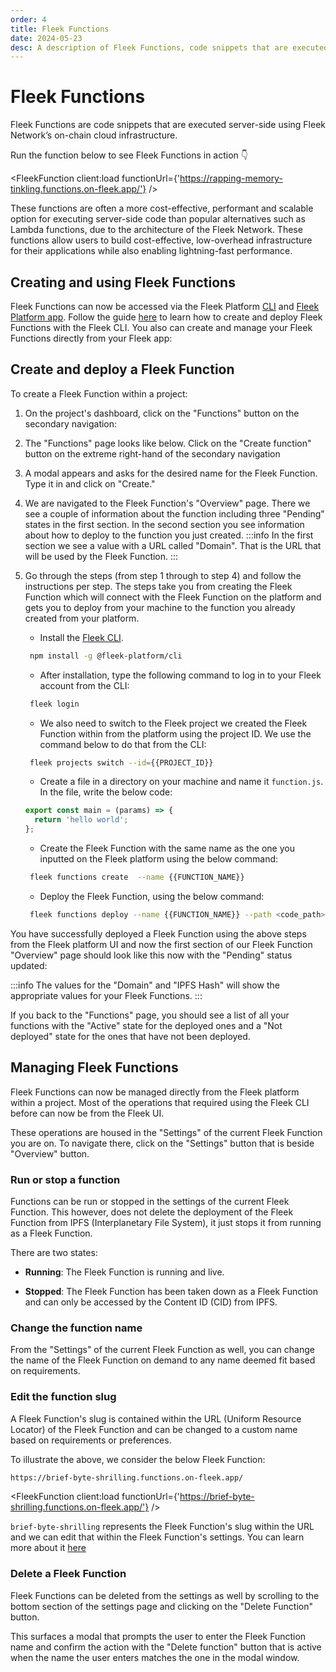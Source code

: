 ```yaml
---
order: 4
title: Fleek Functions
date: 2024-05-23
desc: A description of Fleek Functions, code snippets that are executed server-side using Fleek Network's on-chain cloud infrastructure.
---
```



# Fleek Functions

Fleek Functions are code snippets that are executed server-side using Fleek Network’s on-chain cloud infrastructure.

Run the function below to see Fleek Functions in action 👇

<FleekFunction
  client:load
  functionUrl={'https://rapping-memory-tinkling.functions.on-fleek.app/'}
/>

These functions are often a more cost-effective, performant and scalable option for executing server-side code than popular alternatives such as Lambda functions, due to the architecture of the Fleek Network. These functions allow users to build cost-effective, low-overhead infrastructure for their applications while also enabling lightning-fast performance.

<div className="my-12 bg-gray-dark-6 p-[1px]" />

## Creating and using Fleek Functions

Fleek Functions can now be accessed via the Fleek Platform [CLI](https://hosting.fleek.xyz/cli) and [Fleek Platform app](https://fleek.xyz/dashboard). Follow the guide [here](https://hosting.fleek.xyz/cli/functions#create-a-draft-function) to learn how to create and deploy Fleek Functions with the Fleek CLI. You also can create and manage your Fleek Functions directly from your Fleek app:

## Create and deploy a Fleek Function

To create a Fleek Function within a project:

1. On the project's dashboard, click on the "Functions" button on the secondary navigation:

2. The "Functions" page looks like below. Click on the "Create function" button on the extreme right-hand of the secondary navigation

3. A modal appears and asks for the desired name for the Fleek Function. Type it in and click on "Create."

4. We are navigated to the Fleek Function's "Overview" page. There we see a couple of information about the function including three "Pending" states in the first section. In the second section you see information about how to deploy to the function you just created.
   :::info
   In the first section we see a value with a URL called "Domain". That is the URL that will be used by the Fleek Function.
   :::

5. Go through the steps (from step 1 through to step 4) and follow the instructions per step. The steps take you from creating the Fleek Function which will connect with the Fleek Function on the platform and gets you to deploy from your machine to the function you already created from your platform.

   - Install the [Fleek CLI](https://hosting.fleek.xyz/cli/#install).

   ```bash
    npm install -g @fleek-platform/cli
   ```

   - After installation, type the following command to log in to your Fleek account from the CLI:

   ```bash
    fleek login
   ```

   - We also need to switch to the Fleek project we created the Fleek Function within from the platform using the project ID. We use the command below to do that from the CLI:

   ```bash
    fleek projects switch --id={{PROJECT_ID}}
   ```

   - Create a file in a directory on your machine and name it `function.js`. In the file, write the below code:

   ```javascript
   export const main = (params) => {
     return 'hello world';
   };
   ```

   - Create the Fleek Function with the same name as the one you inputted on the Fleek platform using the below command:

   ```bash
    fleek functions create  --name {{FUNCTION_NAME}}
   ```

   - Deploy the Fleek Function, using the below command:

   ```bash
    fleek functions deploy --name {{FUNCTION_NAME}} --path <code_path>
   ```

You have successfully deployed a Fleek Function using the above steps from the Fleek platform UI and now the first section of our Fleek Function "Overview" page should look like this now with the "Pending" status updated:

:::info
The values for the "Domain" and "IPFS Hash" will show the appropriate values for your Fleek Functions.
:::

If you back to the "Functions" page, you should see a list of all your functions with the "Active" state for the deployed ones and a "Not deployed" state for the ones that have not been deployed.

## Managing Fleek Functions

Fleek Functions can now be managed directly from the Fleek platform within a project. Most of the operations that required using the Fleek CLI before can
now be from the Fleek UI.

These operations are housed in the "Settings" of the current Fleek Function you are on. To navigate there, click on the "Settings" button that is beside "Overview" button.

### Run or stop a function

Functions can be run or stopped in the settings of the current Fleek Function. This however, does not delete the deployment of the Fleek Function from IPFS (Interplanetary File System), it just stops it from running as a Fleek Function.

There are two states:

- **Running**: The Fleek Function is running and live.

- **Stopped**: The Fleek Function has been taken down as a Fleek Function and can only be accessed by the Content ID (CID) from IPFS.

### Change the function name

From the "Settings" of the current Fleek Function as well, you can change the name of the Fleek Function on demand to any name deemed fit based on requirements.

### Edit the function slug

A Fleek Function's slug is contained within the URL (Uniform Resource Locator) of the Fleek Function and can be changed to a custom name based on requirements or preferences.

To illustrate the above, we consider the below Fleek Function:

```bash
https://brief-byte-shrilling.functions.on-fleek.app/
```

<FleekFunction
  client:load
  functionUrl={'https://brief-byte-shrilling.functions.on-fleek.app/'}
/>

`brief-byte-shrilling` represents the Fleek Function's slug within the URL and we can edit that within the Fleek Function's settings. You can learn more about it [here](https://hosting.fleek.xyz/cli/functions#update-the-name-or-slug)

### Delete a Fleek Function

Fleek Functions can be deleted from the settings as well by scrolling to the bottom section of the settings page and clicking on the "Delete Function" button.

This surfaces a modal that prompts the user to enter the Fleek Function name and confirm the action with the "Delete function" button that is active when the name the user enters matches the one in the modal window.
